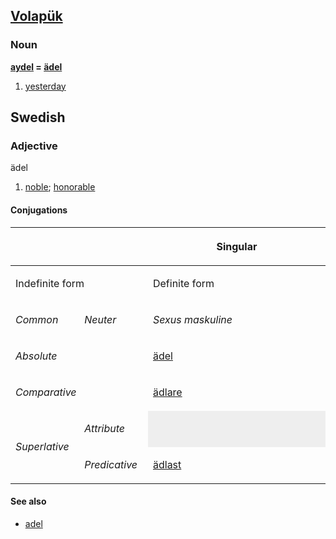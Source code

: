 == [[Volapük]] ==
=== Noun === 

'''[[aydel]] = [[ädel]]''' 

# [[yesterday]]

== Swedish ==
=== Adjective ===
;ädel
#[[noble]]; [[honorable]]
====Conjugations====
{| border=1 cellspacing=0 
|- bgcolor="#FFFFF0" align=center
! rowspan=3 colspan=2 |
! colspan=4 width=400 | Singular
! rowspan=3 width=100 | Plural
|- bgcolor="#FFFFF0" align=center
! colspan=2 width=200 | Indefinite form
! colspan=2 width=200 | Definite form
|- bgcolor="#FFFFF0" align=center
| width=100 | ''Common''
| width=100 | ''Neuter''
| width=100 | ''Sexus maskuline''
| width=100 | ''Other sexus''
|- align=center
| bgcolor="#FFFFF0" colspan=2 width=120 | ''Absolute''
| [[ädel]]
| [[ädelt]]
| [[ädle]]
| [[ädla]]
| [[ädla]]
|- align=center
| bgcolor="#FFFFF0" colspan=2 | ''Comparative''
| colspan=7 | [[ädlare]]
|- align=center
| bgcolor="#FFFFF0" rowspan=2 width=60 | ''Superlative''
| bgcolor="#FFFFF0" width=60 | ''Attribute''
| colspan=2 style="background:#eeeeee" |  
| [[ädlaste]]
| [[ädlaste]]
| [[ädlaste]]
|- align=center 
| bgcolor="#FFFFF0" width=60 | ''Predicative''
| colspan=5 | [[ädlast]]
|}
====See also====
*[[adel]]